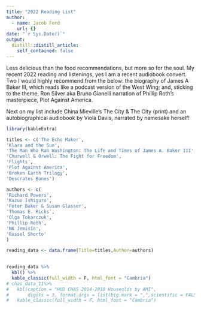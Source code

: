 ```yaml
---
title: "2022 Reading List"
author:
  - name: Jacob Ford
    url: {}
date: "`r Sys.Date()`"
output:
  distill::distill_article:
    self_contained: false
---
```




Less delicious than the food recommendations, but more so for the soul. My recent 2022 reading and listenings, yes I am a recent audiobook convert. Two I would highly recommend from the below: the biography of James A Baker III, which reads like a podcast version of the West Wing; and, sticking to the theme, Ron Silver aka Bruno Gianelli narration of Phillip Roth's masterpiece, Plot Against America. 

Next on my list include China Mieville's The City & The City (print) and an autobiographical audiobook by Viola Davis, narrated by namesake herself! 

```r

library(kableExtra)

titles <- c('The Echo Maker',
'Klara and the Sun',
'The Man Who Ran Washington: The Life and Times of James A. Baker III',
'Churwell & Orwell: The Fight for Freedom',
'Flights',
'Plot Against America',
'Broken Earth Trilogy',
'Descrates Bones')

authors <- c(
'Richard Powers',
'Kazuo Ishiguro',
'Peter Baker & Susan Glasser',
'Thomas E. Ricks',
'Olga Tokarczuk',
'Phillip Roth',
'NK Jemisin',
'Russel Shorto'
)

reading_data <- data.frame(Title=titles,Author=authors)
                           

reading_data %>%
  kbl() %>%
  kable_classic(full_width = F, html_font = "Cambria")
# chas_data_11%>%
#   kbl(caption = "HUD CHAS 2014-2018 Houseolds by AMI",
#       digits = 3, format.args = list(big.mark = ",",scientific = FALSE)) %>%
#   kable_classic(full_width = F, html_font = "Cambria")
```

